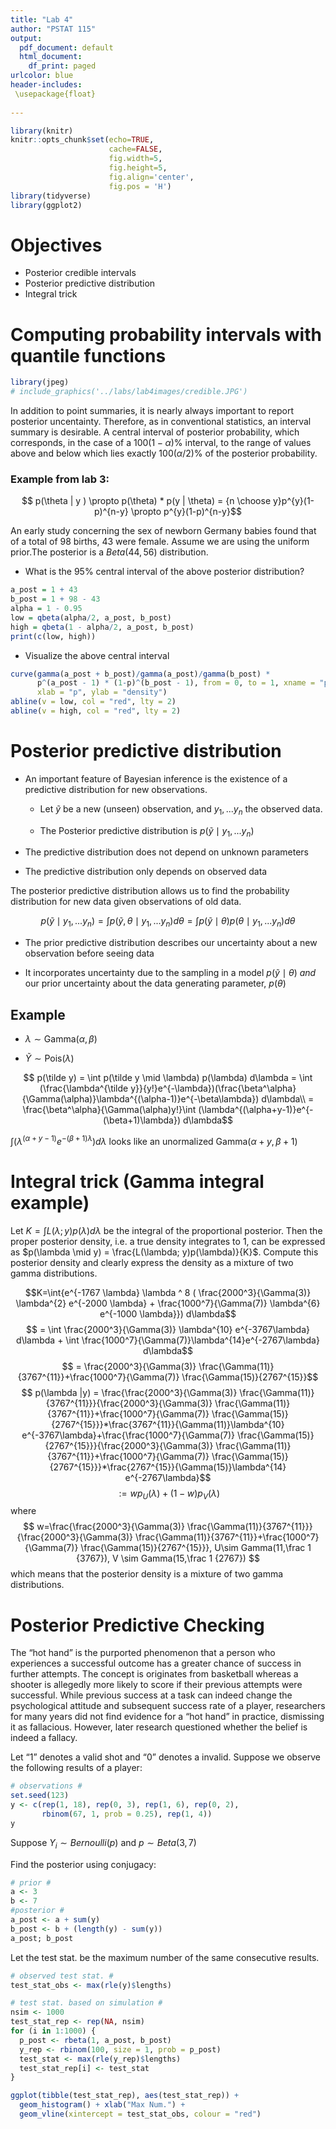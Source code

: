 ```yaml
---
title: "Lab 4"
author: "PSTAT 115"
output:
  pdf_document: default
  html_document:
    df_print: paged
urlcolor: blue
header-includes:
 \usepackage{float}
 
---
```


```r
library(knitr)
knitr::opts_chunk$set(echo=TRUE, 
                      cache=FALSE, 
                      fig.width=5, 
                      fig.height=5,
                      fig.align='center',
                      fig.pos = 'H')
library(tidyverse)
library(ggplot2)
```

# Objectives
- Posterior credible intervals 
- Posterior predictive distribution
- Integral trick

# Computing probability intervals with quantile functions

```r
library(jpeg)
# include_graphics('../labs/lab4images/credible.JPG')
```

In addition to point summaries, it is nearly always important to report posterior uncentainty. Therefore, as in conventional statistics, an interval summary is desirable. A central interval of posterior probability, which corresponds, in the case of a $100(1-\alpha) \%$ interval, to the range of values above and below which lies exactly $100(\alpha/2)\%$ of the posterior probability.

### Example from lab 3:
$$
p(\theta | y ) \propto p(\theta) * p(y | \theta) =  {n \choose y}p^{y}(1-p)^{n-y} \propto p^{y}(1-p)^{n-y}$$

An early study concerning the sex of newborn Germany babies found that of a total of 98 births, 43 were female. Assume we are using the uniform prior.The posterior is a $Beta(44, 56)$ distribution.

* What is the 95\% central interval of the above posterior distribution?
```r
a_post = 1 + 43
b_post = 1 + 98 - 43
alpha = 1 - 0.95
low = qbeta(alpha/2, a_post, b_post)
high = qbeta(1 - alpha/2, a_post, b_post)
print(c(low, high))
```

* Visualize the above central interval
```r
curve(gamma(a_post + b_post)/gamma(a_post)/gamma(b_post) *
      p^(a_post - 1) * (1-p)^(b_post - 1), from = 0, to = 1, xname = "p", 
      xlab = "p", ylab = "density")
abline(v = low, col = "red", lty = 2)
abline(v = high, col = "red", lty = 2)
```
# Posterior predictive distribution 

- An important feature of Bayesian inference is the existence of a predictive distribution for new observations.
  
    + Let $\tilde y$ be a new (unseen) observation, and $y_1, ... y_n$ the observed data.
  
    + The Posterior predictive distribution is $p(\tilde y \mid y_1, ... y_n)$


- The predictive distribution does not depend on unknown parameters

- The predictive distribution only depends on observed data

The posterior predictive distribution allows us to find the probability distribution for new data given observations of old data.

$$p(\tilde y \mid y_1, ... y_n) = \int p(\tilde y, \theta \mid y_1, ... y_n) d\theta=\int p(\tilde y \mid \theta) p(\theta  \mid y_1, ... y_n) d\theta
$$

- The prior predictive distribution describes our uncertainty about a new observation before seeing data

- It incorporates uncertainty due to the sampling in a model $p(\tilde y \mid \theta)$ _and_ our prior uncertainty about the data generating parameter, $p(\theta)$

## Example 

- $\lambda \sim \text{Gamma}(\alpha, \beta)$

- $\tilde Y \sim \text{Pois}(\lambda)$

$$
p(\tilde y) = \int p(\tilde y \mid \lambda) p(\lambda) d\lambda
= \int (\frac{\lambda^{\tilde y}}{y!}e^{-\lambda})(\frac{\beta^\alpha}{\Gamma(\alpha)}\lambda^{(\alpha-1)}e^{-\beta\lambda}) d\lambda\\
= \frac{\beta^\alpha}{\Gamma(\alpha)y!}\int (\lambda^{(\alpha+y-1)}e^{-(\beta+1)\lambda}) d\lambda$$

$\int (\lambda^{(\alpha+y-1)}e^{-(\beta+1)\lambda}) d\lambda$ looks like an unormalized $\text{Gamma}(\alpha+y, \beta + 1)$


# Integral trick (Gamma integral example) 

Let $K = \int L(\lambda; y)p(\lambda) d\lambda$ be the integral of the proportional posterior.  Then the proper posterior density, i.e. a true density integrates to 1, can be expressed as $p(\lambda \mid y) = \frac{L(\lambda; y)p(\lambda)}{K}$.  Compute this posterior density and clearly express the density as a mixture of two gamma distributions. 

$$K=\int{e^{-1767  \lambda}   \lambda ^ 8 ( \frac{2000^3}{\Gamma(3)} \lambda^{2} e^{-2000  \lambda} +  \frac{1000^7}{\Gamma(7)} \lambda^{6} e^{-1000  \lambda}}) d\lambda$$
$$ = \int \frac{2000^3}{\Gamma(3)} \lambda^{10} e^{-3767\lambda} d\lambda + \int \frac{1000^7}{\Gamma(7)}\lambda^{14}e^{-2767\lambda} d\lambda$$
$$ = \frac{2000^3}{\Gamma(3)} \frac{\Gamma(11)}{3767^{11}}+\frac{1000^7}{\Gamma(7)} \frac{\Gamma(15)}{2767^{15}}$$
$$ p(\lambda |y) = \frac{\frac{2000^3}{\Gamma(3)} \frac{\Gamma(11)}{3767^{11}}}{\frac{2000^3}{\Gamma(3)} \frac{\Gamma(11)}{3767^{11}}+\frac{1000^7}{\Gamma(7)} \frac{\Gamma(15)}{2767^{15}}}*\frac{3767^{11}}{\Gamma(11)}\lambda^{10} e^{-3767\lambda}+\frac{\frac{1000^7}{\Gamma(7)} \frac{\Gamma(15)}{2767^{15}}}{\frac{2000^3}{\Gamma(3)} \frac{\Gamma(11)}{3767^{11}}+\frac{1000^7}{\Gamma(7)} \frac{\Gamma(15)}{2767^{15}}}*\frac{2767^{15}}{\Gamma(15)}\lambda^{14} e^{-2767\lambda}$$
$$ := wp_U(\lambda)+(1-w)p_V(\lambda)$$
where
$$ w=\frac{\frac{2000^3}{\Gamma(3)} \frac{\Gamma(11)}{3767^{11}}}{\frac{2000^3}{\Gamma(3)} \frac{\Gamma(11)}{3767^{11}}+\frac{1000^7}{\Gamma(7)} \frac{\Gamma(15)}{2767^{15}}}, U\sim Gamma(11,\frac 1 {3767}), V \sim Gamma(15,\frac 1 {2767}) $$
which means that the posterior density is a mixture of two gamma distributions.

# Posterior Predictive Checking

The "hot hand" is the purported phenomenon that a person who experiences a successful outcome has a greater chance of success in further attempts. The concept is originates from basketball whereas a shooter is allegedly more likely to score if their previous attempts were successful. While previous success at a task can indeed change the psychological attitude and subsequent success rate of a player, researchers for many years did not find evidence for a "hot hand" in practice, dismissing it as fallacious. However, later research questioned whether the belief is indeed a fallacy.

Let "1” denotes a valid shot and "0" denotes a invalid. Suppose we observe the following results of a player:
```r
# observations #
set.seed(123)
y <- c(rep(1, 18), rep(0, 3), rep(1, 6), rep(0, 2),
       rbinom(67, 1, prob = 0.25), rep(1, 4))
y
```

Suppose $Y_i \sim Bernoulli(p)$ and $p \sim Beta(3, 7)$

Find the posterior using conjugacy:
```r
# prior #
a <- 3
b <- 7
#posterior #
a_post <- a + sum(y)
b_post <- b + (length(y) - sum(y))
a_post; b_post
```

Let the test stat. be the maximum number of the same consecutive results.
```r
# observed test stat. #
test_stat_obs <- max(rle(y)$lengths)

# test stat. based on simulation #
nsim <- 1000
test_stat_rep <- rep(NA, nsim)
for (i in 1:1000) {
  p_post <- rbeta(1, a_post, b_post)
  y_rep <- rbinom(100, size = 1, prob = p_post)
  test_stat <- max(rle(y_rep)$lengths)
  test_stat_rep[i] <- test_stat
}

ggplot(tibble(test_stat_rep), aes(test_stat_rep)) + 
  geom_histogram() + xlab("Max Num.") + 
  geom_vline(xintercept = test_stat_obs, colour = "red")
```



